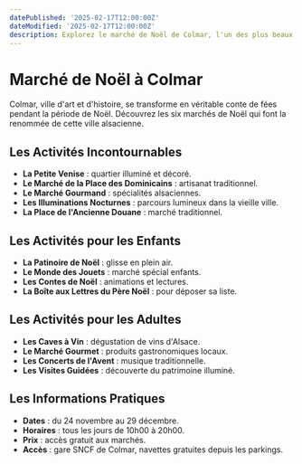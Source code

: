 ```yaml
---
datePublished: '2025-02-17T12:00:00Z'
dateModified: '2025-02-17T12:00:00Z'
description: Explorez le marché de Noël de Colmar, l'un des plus beaux d'Alsace, avec ses traditions et son ambiance féerique.
---
```


# Marché de Noël à Colmar

Colmar, ville d'art et d'histoire, se transforme en véritable conte de fées pendant la période de Noël. Découvrez les six marchés de Noël qui font la renommée de cette ville alsacienne.

## Les Activités Incontournables

- **La Petite Venise** : quartier illuminé et décoré.
- **Le Marché de la Place des Dominicains** : artisanat traditionnel.
- **Le Marché Gourmand** : spécialités alsaciennes.
- **Les Illuminations Nocturnes** : parcours lumineux dans la vieille ville.
- **La Place de l'Ancienne Douane** : marché traditionnel.

## Les Activités pour les Enfants

- **La Patinoire de Noël** : glisse en plein air.
- **Le Monde des Jouets** : marché spécial enfants.
- **Les Contes de Noël** : animations et lectures.
- **La Boîte aux Lettres du Père Noël** : pour déposer sa liste.

<PromotionSection />

## Les Activités pour les Adultes

- **Les Caves à Vin** : dégustation de vins d'Alsace.
- **Le Marché Gourmet** : produits gastronomiques locaux.
- **Les Concerts de l'Avent** : musique traditionnelle.
- **Les Visites Guidées** : découverte du patrimoine illuminé.

## Les Informations Pratiques

- **Dates** : du 24 novembre au 29 décembre.
- **Horaires** : tous les jours de 10h00 à 20h00.
- **Prix** : accès gratuit aux marchés.
- **Accès** : gare SNCF de Colmar, navettes gratuites depuis les parkings.
